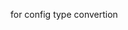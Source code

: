 <!-- Code generated from the comments of the NetworkInterface struct in builder/upcloud/config.go; DO NOT EDIT MANUALLY -->

for config type convertion

<!-- End of code generated from the comments of the NetworkInterface struct in builder/upcloud/config.go; -->
